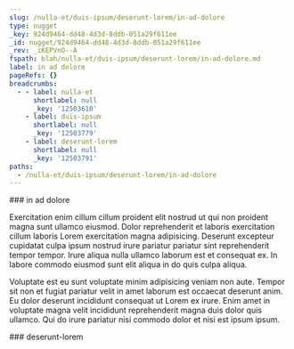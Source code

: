 ```yaml
---
slug: /nulla-et/duis-ipsum/deserunt-lorem/in-ad-dolore
type: nugget
_key: 924d9464-dd48-4d3d-8ddb-051a29f611ee
_id: nugget/924d9464-dd48-4d3d-8ddb-051a29f611ee
_rev: _iKEPVnO--A
fspath: blah/nulla-et/duis-ipsum/deserunt-lorem/in-ad-dolore.md
label: in ad dolore
pageRefs: {}
breadcrumbs:
  - - label: nulla-et
      shortlabel: null
      _key: '12503610'
    - label: duis-ipsum
      shortlabel: null
      _key: '12503779'
    - label: deserunt-lorem
      shortlabel: null
      _key: '12503791'
paths:
  - /nulla-et/duis-ipsum/deserunt-lorem/in-ad-dolore
---
```


<NuggetArea>
<Nugget slug="/nulla-et/duis-ipsum/deserunt-lorem/in-ad-dolore" type="nugget" _key="924d9464-dd48-4d3d-8ddb-051a29f611ee" _id="nugget/924d9464-dd48-4d3d-8ddb-051a29f611ee" _rev="_iKEPVnO--A" fspath="blah/nulla-et/duis-ipsum/deserunt-lorem/in-ad-dolore.md" label="in ad dolore" paths="/nulla-et/duis-ipsum/deserunt-lorem/in-ad-dolore">
<NuggetBody>
### in ad dolore

Exercitation enim cillum cillum proident elit nostrud ut qui non proident magna sunt ullamco eiusmod. Dolor reprehenderit et laboris exercitation cillum laboris Lorem exercitation magna adipisicing. Deserunt excepteur cupidatat culpa ipsum nostrud irure pariatur pariatur sint reprehenderit tempor tempor. Irure aliqua nulla ullamco laborum est et consequat ex. In labore commodo eiusmod sunt elit aliqua in do quis culpa aliqua.

Voluptate est eu sunt voluptate minim adipisicing veniam non aute. Tempor sit non et fugiat pariatur velit in amet laborum est occaecat deserunt anim. Eu dolor deserunt incididunt consequat ut Lorem ex irure. Enim amet in voluptate magna velit incididunt reprehenderit magna duis dolor quis ullamco. Qui do irure pariatur nisi commodo dolor et nisi est ipsum ipsum.

</NuggetBody>
<Breadcrumbs>
<Crumbs>
<Crumb _key="12503610" label="nulla-et" /><Crumb _key="12503779" label="duis-ipsum" /><Crumb _key="12503791" label="deserunt-lorem" />
</Crumbs>
</Breadcrumbs>
</Nugget>

<NuggetsInbound>
</NuggetsInbound>
<NuggetsOutbound>
</NuggetsOutbound>
</NuggetArea>
<PassagesInbound>
<Passage direction="inbound" type="passage" _key="12503791" _id="passage/12503791" _rev="_iKEPVnO---" label="deserunt-lorem" passage="deserunt-lorem" fspath="blah/nulla-et/duis-ipsum/deserunt-lorem" paths="/nulla-et/duis-ipsum/deserunt-lorem" slug="/nulla-et/duis-ipsum/deserunt-lorem">
<NuggetBody>
### deserunt-lorem

</NuggetBody>
<Breadcrumbs>
<Crumbs>
<Crumb _key="12503610" label="nulla-et" /><Crumb _key="12503779" label="duis-ipsum" />
</Crumbs>
</Breadcrumbs>
</Passage>

</PassagesInbound>
<PassagesOutbound>
</PassagesOutbound>
